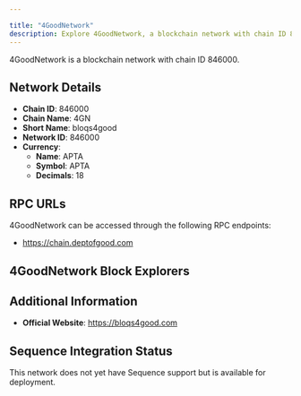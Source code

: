```yaml
---

title: "4GoodNetwork"
description: Explore 4GoodNetwork, a blockchain network with chain ID 846000. Learn about its native currency, APTA, and how to interact with the network.
---
```




4GoodNetwork is a blockchain network with chain ID 846000.

## Network Details

- **Chain ID**: 846000
- **Chain Name**: 4GN
- **Short Name**: bloqs4good
- **Network ID**: 846000
- **Currency**: 
  - **Name**: APTA
  - **Symbol**: APTA
  - **Decimals**: 18

## RPC URLs

4GoodNetwork can be accessed through the following RPC endpoints:

- https://chain.deptofgood.com

## 4GoodNetwork Block Explorers



## Additional Information

- **Official Website**: https://bloqs4good.com

## Sequence Integration Status

This network does not yet have Sequence support but is available for deployment.
